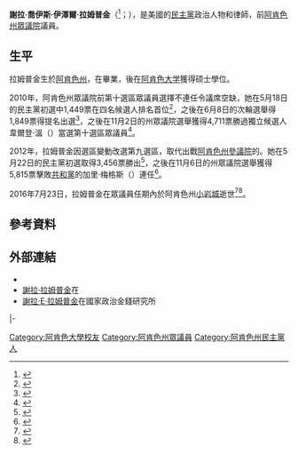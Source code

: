 {{多個問題|
{{Expand|time=2017-03-09T16:28:00+00:00}}
{{请求翻译|time=2017-03-09T16:28:00+00:00}}
}}
{{Infobox Officeholder
|name	          = 謝拉·拉姆普金
|image            = 
|native_name      = Sheilla Lampkin
|native_name_lang = en
|caption        = 
|state_house    = 阿肯色州
|district       = 第九<ref name="ARH">{{cite web |url= http://www.arkansashouse.org/member/274/Sheilla%20E.-Lampkin |title= Sheilla E. Lampkin |publisher= [[阿肯色州眾議院|Arkansas House of Representatives]] |location= [[小岩城_(阿肯色州)|Little Rock, Arkansas]] |accessdate= April 16, 2014 |archive-url= https://web.archive.org/web/20161012210314/http://www.arkansashouse.org/member/274/Sheilla%20E.-Lampkin |archive-date= 2016-10-12 |dead-url= yes }}</ref>
|term_start     = 2013年1月12日
|term_end       = 2016年7月23日
|predecessor    = {{le|埃迪·奇塔姆|Eddie Cheatham}}
|successor      = [[利安娜·伯奇|利安娜·伯奇]]
|state_house1   = 阿肯色州
|district1      = 第十
|term_start1    = 2011年1月10日
|term_end1      = 2013年1月12日
|predecessor1   = {{le|艾倫·麥克斯韋|Allen Maxwell}}
|successor1     = {{le|麥克·霍爾科姆 (政治人物)|Mike Holcomb (politician)|麥克·霍爾科姆}}
|birth_date     = {{birth date|1945|8|23}}
|birth_place    = [[美国|美国]][[阿肯色州|阿肯色州]]{{le|羅韋爾 (阿肯色州)|Rohwer, Arkansas|羅韋爾}}
|death_date     = {{death date and age|2016|7|23|1945|8|23}}
|death_place    = 美国阿肯色州[[小岩城_(阿肯色州)|小岩城]]
|residence      = 美国阿肯色州{{le|蒙特賽羅 (阿肯色州)|Monticello, Arkansas|蒙特賽羅}}
|party          = [[民主黨_(美國)|民主黨]]
|spouse         = 
|children       = 
|alma_mater     = {{le|阿肯色大學蒙特賽羅分校|University of Arkansas at Monticello}}<br>[[阿肯色大学|阿肯色大学]]
|profession     = 
|signature      = 
|website        = 
}}

'''謝拉·喬伊斯·伊澤爾·拉姆普金'''（{{lang-en|Sheilla Joyce Ezelle Lampkin}}<ref name="PVS">{{cite web |url= http://votesmart.org/candidate/biography/119103 |title= Sheilla Lampkin's Biography |publisher= {{le|智慧專案表決|Project Vote Smart|Project Vote Smart}} |accessdate= April 16, 2014}}</ref>；{{bd|1945年|8月23日|2016年|7月23日}}），是美國的[[民主黨_(美國)|民主黨]]政治人物和律師，前[[阿肯色州眾議院|阿肯色州眾議院]]議員。

==生平==
拉姆普金生於[[阿肯色州|阿肯色州]]{{le|羅韋爾 (阿肯色州)|Rohwer, Arkansas|羅韋爾}}，在{{le|阿肯色大學蒙特賽羅分校|University of Arkansas at Monticello}}畢業，後在[[阿肯色大学|阿肯色大学]]獲得硕士學位。

2010年，阿肯色州眾議院前第十選區眾議員{{le|艾倫·麥克斯韋|Allen Maxwell}}選擇不連任令議席空缺，她在5月18日的民主黨初選中1,449票在四名候選人排名首位<ref>{{cite web |url= http://www.sos.arkansas.gov/electionresults/index.php?ac:show:contest_statewide=1&elecid=211&contestid=69 |title= 2010 Preferential Primary Election |publisher= {{le|阿肯色州州務卿|Secretary of State of Arkansas|Secretary of State of Arkansas}} |location= Little Rock, Arkansas |accessdate= April 16, 2014 |archive-date= 2016-03-04 |archive-url= https://web.archive.org/web/20160304051344/http://www.sos.arkansas.gov/electionresults/index.php?ac:show:contest_statewide=1&elecid=211&contestid=69 |dead-url= no }}</ref>，之後在6月8日的次輪選舉得1,849票得提名出選<ref>{{cite web |url= http://www.sos.arkansas.gov/electionresults/index.php?ac:show:contest_statewide=1&elecid=221&contestid=6 |title= 2010 General Primary (Runoff) Election |publisher= Secretary of State of Arkansas |location= Little Rock, Arkansas |accessdate= April 16, 2014 |archive-date= 2016-03-04 |archive-url= https://web.archive.org/web/20160304001735/http://www.sos.arkansas.gov/electionresults/index.php?ac:show:contest_statewide=1&elecid=221&contestid=6 |dead-url= no }}</ref>，之後在11月2日的州眾議院選舉獲得4,711票勝過獨立候選人韋爾登·溫（{{lang|en|Weldon Wynn}}）當選第十選區眾議員<ref>{{cite web |url= http://www.sos.arkansas.gov/electionresults/index.php?ac:show:contest_statewide=1&elecid=231&contestid=51 |title= 2010 General Election State Representative District 010 |publisher= Secretary of State of Arkansas |location= Little Rock, Arkansas |accessdate= April 16, 2014 |archive-date= 2016-03-03 |archive-url= https://web.archive.org/web/20160303235810/http://www.sos.arkansas.gov/electionresults/index.php?ac:show:contest_statewide=1&elecid=231&contestid=51 |dead-url= no }}</ref>。

2012年，拉姆普金因選區變動改選第九選區，取代出戰[[阿肯色州參議院|阿肯色州參議院]]的{{le|埃迪·奇塔姆|Eddie Cheatham}}。她在5月22日的民主黨初選取得3,456票勝出<ref>{{cite web |url= http://results.enr.clarityelections.com/AR/39376/83979/en/summary.html |title= Arkansas State Primary Election May 22, 2012 |publisher= Secretary of State of Arkansas |location= Little Rock, Arkansas |accessdate= April 16, 2014 |archive-date= 2018-10-19 |archive-url= https://web.archive.org/web/20181019173153/http://results.enr.clarityelections.com/AR/39376/83979/en/summary.html |dead-url= no }}</ref>，之後在11月6日的州眾議院選舉獲得5,815票擊敗[[共和黨_(美國)|共和黨]]的加里·梅格斯（{{lang|en|Gary Meggs}}）連任<ref>{{cite web |url= http://results.enr.clarityelections.com/AR/42843/113233/en/summary.html |title= Arkansas State General Election November 6, 2012 |publisher= Secretary of State of Arkansas |location= Little Rock, Arkansas |accessdate= April 16, 2014}}</ref>。

2016年7月23日，拉姆普金在眾議員任期內於阿肯色州[[小岩城_(阿肯色州)|小岩城]]逝世<ref>{{Cite web |url=http://monticellolive.com/state-rep-sheilla-lampkin-dies-saturday-night/ |title=State Rep. Shellia Lampkin, Dies Saturday |accessdate=2017-03-09 |archive-date=2016-10-30 |archive-url=https://web.archive.org/web/20161030150744/http://www.monticellolive.com/state-rep-sheilla-lampkin-dies-saturday-night/ |dead-url=no }}</ref><ref>{{Cite web |url=http://m.arkansasonline.com/obituaries/2016/jul/25/sheilla-lampkin-2016-07-25/ |title=Sheillah Lampkin-obituary |accessdate=2017-03-09 |archive-date=2016-08-20 |archive-url=https://web.archive.org/web/20160820153632/http://m.arkansasonline.com/obituaries/2016/jul/25/sheilla-lampkin-2016-07-25/ |dead-url=no }}</ref>。

==參考資料==
{{reflist}}

==外部連結==
*{{CongLinks | congbio = | votesmart = 119103 | fec = | congress = }}
*[http://ballotpedia.org/Sheilla_Lampkin 謝拉·拉姆普金]{{Wayback|url=http://ballotpedia.org/Sheilla_Lampkin |date=20140427204100 }}在{{le|美国政治百科全书|Ballotpedia}}
*[http://www.followthemoney.org/database/uniquecandidate.phtml?uc=140443 謝拉·E·拉姆普金]在國家政治金錢研究所

{{s-start}}
{{s-par|us-ar-hs}}
{{s-bef|before={{le|艾倫·麥克斯韋|Allen Maxwell}}}}
{{s-ttl|title=阿肯色州眾議院第十選區<br>[[阿肯色州眾議院|眾議院議員]]|years=2011年－2013年}}
{{s-aft|after={{le|麥克·霍爾科姆 (政治人物)|Mike Holcomb (politician)|麥克·霍爾科姆}}}}
|-
{{s-bef|before={{le|埃迪·奇塔姆|Eddie Cheatham}}}}
{{s-ttl|title=阿肯色州眾議院第九選區<br>[[阿肯色州眾議院|眾議院議員]]|years=2013年－2016年}}
{{s-aft|after=[[利安娜·伯奇|利安娜·伯奇]]}}
{{s-end}}

{{Authority control}}
{{DEFAULTSORT:Lampkin, Sheilla}}

[[Category:阿肯色大學校友|Category:阿肯色大學校友]]
[[Category:阿肯色州眾議員|Category:阿肯色州眾議員]]
[[Category:阿肯色州民主黨人|Category:阿肯色州民主黨人]]